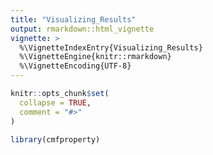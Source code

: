```yaml
---
title: "Visualizing_Results"
output: rmarkdown::html_vignette
vignette: >
  %\VignetteIndexEntry{Visualizing_Results}
  %\VignetteEngine{knitr::rmarkdown}
  %\VignetteEncoding{UTF-8}
---
```


```r
knitr::opts_chunk$set(
  collapse = TRUE,
  comment = "#>"
)
```

```r
library(cmfproperty)
```
